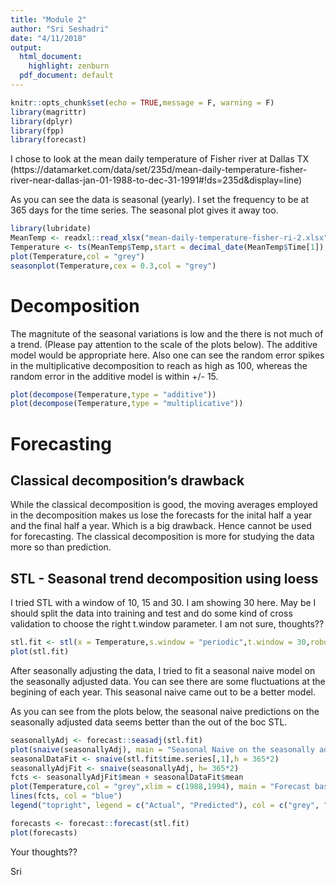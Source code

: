 ```yaml
---
title: "Module 2"
author: "Sri Seshadri"
date: "4/11/2018"
output:
  html_document:
    highlight: zenburn
  pdf_document: default
---
```


```r
knitr::opts_chunk$set(echo = TRUE,message = F, warning = F)
library(magrittr)
library(dplyr)
library(fpp)
library(forecast)
```

I chose to look at the mean daily temperature of Fisher river at Dallas TX (https://datamarket.com/data/set/235d/mean-daily-temperature-fisher-river-near-dallas-jan-01-1988-to-dec-31-1991#!ds=235d&display=line)

As you can see the data is seasonal (yearly). I set the frequency to be at 365 days for the time series. The seasonal plot gives it away too.

```r
library(lubridate)
MeanTemp <- readxl::read_xlsx("mean-daily-temperature-fisher-ri-2.xlsx")
Temperature <- ts(MeanTemp$Temp,start = decimal_date(MeanTemp$Time[1]), frequency = 365)
plot(Temperature,col = "grey")
seasonplot(Temperature,cex = 0.3,col = "grey")
```

# Decomposition 

The magnitute of the seasonal variations is low and the there is not much of a trend. (Please pay attention to the scale of the plots below). The additive model would be appropriate here. Also one can see the random error spikes in the multiplicative decomposition to reach as high as 100, whereas the random error in the additive model is within +/- 15. 

```r
plot(decompose(Temperature,type = "additive"))
plot(decompose(Temperature,type = "multiplicative"))
```

# Forecasting

## Classical decomposition's drawback

While the classical decomposition is good, the moving averages employed in the decomposition makes us lose the forecasts for the inital half a year and the final half a year. Which is a big drawback. Hence cannot be used for forecasting. The classical decomposition is more for studying the data more so than prediction.

## STL - Seasonal trend decomposition using loess

I tried STL with a window of 10, 15 and 30. I am showing 30 here. May be I should split the data into training and test and do some kind of cross validation to choose the right t.window parameter. I am not sure, thoughts??


```r
stl.fit <- stl(x = Temperature,s.window = "periodic",t.window = 30,robust = T)
plot(stl.fit)

```

After seasonally adjusting the data, I tried to fit a seasonal naive model on the seasonally adjusted data. You can see there are some fluctuations at the begining of each year. This seasonal naive came out to be a better model. 

As you can see from the plots below, the seasonal naive predictions on the seasonally adjusted data seems better than the out of the boc STL.


```r
seasonallyAdj <- forecast::seasadj(stl.fit)
plot(snaive(seasonallyAdj), main = "Seasonal Naive on the seasonally adjusted data")
seasonalDataFit <- snaive(stl.fit$time.series[,1],h = 365*2)
seasonallyAdjFit <- snaive(seasonallyAdj, h= 365*2)
fcts <- seasonallyAdjFit$mean + seasonalDataFit$mean
plot(Temperature,col = "grey",xlim = c(1988,1994), main = "Forecast based on seasonal naive on de-seasonalized data")
lines(fcts, col = "blue")
legend("topright", legend = c("Actual", "Predicted"), col = c("grey", "blue"),cex = 0.5, lty = 1)

```

```r
forecasts <- forecast::forecast(stl.fit)
plot(forecasts)
```


Your thoughts??

Sri
